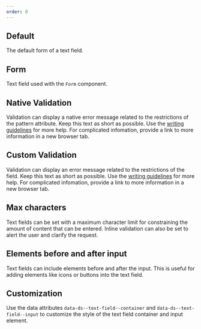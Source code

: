 ```yaml
---
order: 0
---
```



## Default

The default form of a text field.

<Example Component={TextFieldDefault} packageName="@atlaskit/textfield" />

## Form

Text field used with the `Form` component.

<Example Component={TextFieldForm} packageName="@atlaskit/textfield" />

## Native Validation

Validation can display a native error message related to the restrictions of the pattern attribute. Keep this text as short as possible. Use the [writing guidelines](/content/writing-style) for more help. For complicated infomation, provide a link to more information in a new browser tab.

<Example
  Component={TextFieldFormNativeValidation}
  packageName="@atlaskit/textfield"
/>

## Custom Validation

Validation can display an error message related to the restrictions of the field. Keep this text as short as possible. Use the [writing guidelines](/content/writing-style) for more help. For complicated infomation, provide a link to more information in a new browser tab.

<Example
  Component={TextFieldFormValidation}
  packageName="@atlaskit/textfield"
/>

## Max characters

Text fields can be set with a maximum character limit for constraining the amount of content that can be entered. Inline validation can also be set to alert the user and clarify the request.

<Example Component={TextFieldMaxValue} packageName="@atlaskit/textfield" />

## Elements before and after input

Text fields can include elements before and after the input. This is useful for adding elements like icons or buttons into the text field.

<Example Component={TextFieldElementsBeforeAndAfter} packageName="@atlaskit/textfield" />

## Customization

Use the data attributes `data-ds--text-field--container` and `data-ds--text-field--input` to customize the style of the text field container and input element.

<Example
  Component={TextFieldOverrideStyles}
  packageName="@atlaskit/textfield"
/>
